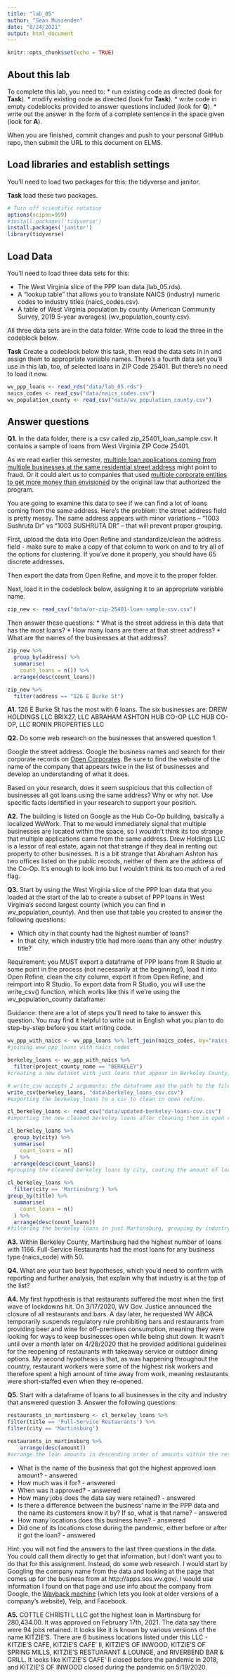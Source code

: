 ```yaml
---
title: "lab_05"
author: "Sean Mussenden"
date: "8/24/2021"
output: html_document
---
```


```r
knitr::opts_chunk$set(echo = TRUE)
```

## About this lab

To complete this lab, you need to:
* run existing code as directed (look for **Task**).
* modify existing code as directed (look for **Task**).
* write code in empty codeblocks provided to answer questions included (look for **Q**).
* write out the answer in the form of a complete sentence in the space given (look for **A**).

When you are finished, commit changes and push to your personal GitHub repo, then submit the URL to this document on ELMS.

## Load libraries and establish settings

You'll need to load two packages for this: the tidyverse and janitor.

**Task** load these two packages.

```r
# Turn off scientific notation
options(scipen=999)
#install.packages('tidyverse')
install.packages('janitor')
library(tidyverse)
```

## Load Data

You'll need to load three data sets for this:

* The West Virginia slice of the PPP loan data (lab_05.rds).
* A "lookup table" that allows you to translate NAICS (industry) numeric codes to industry titles (naics_codes.csv).
* A table of West Virginia population by county (American Community Survey, 2019 5-year averages) (wv_population_county.csv).

All three data sets are in the data folder.  Write code to load the three in the codeblock below.

**Task** Create a codeblock below this task, then read the data sets in in and assign them to appropriate variable names. There's a fourth data set you'll use in this lab, too, of selected loans in ZIP Code 25401. But there's no need to load it now.
```r
wv_ppp_loans <- read_rds("data/lab_05.rds")
naics_codes <- read_csv("data/naics_codes.csv")
wv_population_county <- read_csv("data/wv_population_county.csv")
```

## Answer questions

**Q1.** In the data folder, there is a csv called zip_25401_loan_sample.csv.  It contains a sample of loans from West Virginia ZIP Code 25401.

As we read earlier this semester, [multiple loan applications coming from multiple businesses at the same residential street address](https://www.nytimes.com/2021/08/17/business/ppp-fraud-covid.html) might point to fraud. Or it could alert us to companies that used [multiple corporate entities to get more money than envisioned](https://www.propublica.org/article/different-names-same-address-how-big-businesses-got-government-loans-meant-for-small-businesses) by the original law that authorized the program.   

You are going to examine this data to see if we can find a lot of loans coming from the same address.  Here's the problem: the street address field is pretty messy.  The same address appears with minor variations --  "1003 Sushruta Dr" vs "1003 SUSHRUTA DR" -- that will prevent proper grouping.

First, upload the data into Open Refine and standardize/clean the address field - make sure to make a copy of that column to work on and to try all of the options for clustering. If you've done it properly, you should have 65 discrete addresses.

Then export the data from Open Refine, and move it to the proper folder.

Next, load it in the codeblock below, assigning it to an appropriate variable name.

```r
zip_new <- read_csv("data/or-zip-25401-loan-sample-csv.csv")
```

Then answer these questions:
* What is the street address in this data that has the most loans? 
* How many loans are there at that street address?
* What are the names of the businesses at that address?

```r
zip_new %>%
  group_by(address) %>%
  summarise(
    count_loans = n()) %>%
  arrange(desc(count_loans))
```
```r
zip_new %>%
  filter(address == "126 E Burke St")
```


**A1.**
126 E Burke St has the most with 6 loans. The six businesses are:
DREW HOLDINGS LLC
BRIX27, LLC
ABRAHAM ASHTON
HUB CO-OP LLC
HUB CO-OP, LLC
RONIN PROPERTIES LLC


**Q2.** Do some web research on the businesses that answered question 1.  

Google the street address.  Google the business names and search for their corporate records on [Open Corporates](https://opencorporates.com/). Be sure to find the website of the name of the company that appears twice in the list of businesses and develop an understanding of what it does.

Based on your research, does it seem suspicious that this collection of businesses all got loans using the same address? Why or why not. Use specific facts identified in your research to support your position.

**A2.** The building is listed on Google as the Hub Co-Op building, basically a localized WeWork. That to me would immediately signal that multiple businesses are located within the space, so I wouldn't think its too strange that multiple applications came from the same address. Drew Holdings LLC is a lessor of real estate, again not that strange if they deal in renting out property to other businesses. It is a bit strange that Abraham Ashton has two offices listed on the public records, neither of them are the address of the Co-Op. It's enough to look into but I wouldn't think its too much of a red flag.

**Q3.** Start by using the West Virginia slice of the PPP loan data that you loaded at the start of the lab to create a subset of PPP loans in West Virginia's second largest county (which you can find in wv_population_county). And then use that table you created to answer the following questions:

* Which city in that county had the highest number of loans?
* In that city, which industry title had more loans than any other industry title?

Requirement: you MUST export a dataframe of PPP loans from R Studio at some point in the process (not necessarily at the beginning!), load it into Open Refine, clean the city column, export it from Open Refine, and reimport into R Studio. To export data from R Studio, you will use the write_csv() function, which works like this if we're using the wv_population_county dataframe:

Guidance: there are a lot of steps you'll need to take to answer this question. You may find it helpful to write out in English what you plan to do step-by-step before you start writing code.   

```r
wv_ppp_with_naics <- wv_ppp_loans %>% left_join(naics_codes, by="naics_code")
#joining www_ppp_loans with naics_codes
```

```r
berkeley_loans <- wv_ppp_with_naics %>%
  filter(project_county_name == "BERKELEY")
#creating a new dataset with just loans that appear in Berkeley County, listed in wv_population_county as having the second highest amount of loans.
```

```r
# write_csv accepts 2 arguments: the dataframe and the path to the file you write out
write_csv(berkeley_loans, "data\berkeley_loans_csv.csv")
#exporting the berkeley_loans to a csv to clean in open refine.
```

```r
cl_berkeley_loans <- read_csv("data/updated-berkeley-loans-csv.csv")
#importing the new cleaned berkeley loans after cleaning them in open refine.
```

```r
cl_berkeley_loans %>%
  group_by(city) %>%
  summarise(
    count_loans = n()
  ) %>%
  arrange(desc(count_loans))
#grouping the cleaned berkeley loans by city, couting the amount of loans in each city, then arranging them in descending order of number of loans that appear in each city.
```

```r
cl_berkeley_loans %>%
  filter(city == 'Martinsburg') %>% 
group_by(title) %>%
  summarise(
    count_loans = n()
  ) %>%
  arrange(desc(count_loans))
#filtering the berkeley loans in just Martinsburg, grouping by industry type (title), then summarizing them by counting the number of loans in each industry and arranging them in descending order of number of loans in each industry.
```




**A3.** Within Berkeley County, Martinsburg had the highest number of loans with 1166. Full-Service Restaurants had the most loans for any business type (naics_code) with 50. 

**Q4.** What are your two best hypotheses, which you'd need to confirm with reporting and further analysis, that explain why that industry is at the top of the list?

**A4.** My first hypothesis is that restaurants suffered the most when the first wave of lockdowns hit. On 3/17/2020, WV Gov. Justice announced the closure of all restaurants and bars. A day later, he requested WV ABCA temporarily suspends regulatory rule prohibiting bars and restaurants from providing beer and wine for off-premises consumption, meaning they were looking for ways to keep businesses open while being shut down. It wasn't until over a month later on 4/28/2020 that he provided additional guidelines for the reopening of restaurants with takeaway service or outdoor dining options. My second hypothesis is that, as was happening throughout the country, restaurant workers were some of the highest risk workers and therefore spent a high amount of time away from work, meaning restaurants were short-staffed even when they re-opened.

**Q5.** Start with a dataframe of loans to all businesses in the city and industry that answered question 3. Answer the following questions:

```r
restaurants_in_martinsburg <- cl_berkeley_loans %>%
filter(title == 'Full-Service Restaurants') %>%
filter(city == 'Martinsburg')
```

```r
restaurants_in_martinsburg %>%
    arrange(desc(amount))
#arrange the loan amounts in descending order of amounts within the restaurants in martinsburg dataset.
```

* What is the name of the business that got the highest approved loan amount? - answered
* How much was it for? - answered
* When was it approved? - answered
* How many jobs does the data say were retained? - answered
* Is there a difference between the business' name in the PPP data and the name its customers know it by? If so, what is that name? - answered
* How many locations does this business have? - answered
* Did one of its locations close during the pandemic, either before or after it got the loan? - answered

Hint: you will not find the answers to the last three questions in the data.  You could call them directly to get that information, but I don't want you to do that for this assignment.  Instead, do some web research. I would start by Googling the company name from the data and looking at the page that comes up for the business from at http://apps.sos.wv.gov/. I would use information I found on that page and use info about the company from Google, the [Wayback machine](https://archive.org/web/) (which lets you look at older versions of a company's website), Yelp, and Facebook.

**A5.** COTTLE CHRISTI L LLC got the highest loan in Martinsburg for 280,434.00. It was approved on February 17th, 2021. The data say there were 94	jobs retained. It looks like it is known by various versions of the name KITZIE'S. There are 6 business locations listed under this LLC - KITZIE'S CAFE, KITZIE'S CAFE' II, KITZIE'S OF INWOOD, KITZIE'S OF SPRING MILLS, KITZIE'S RESTUARANT & LOUNGE, and RIVERBEND BAR & GRILL. It looks like KITZIE'S CAFE' II closed before the pandemic in 2018, and KITZIE'S OF INWOOD closed during the pandemic on 5/19/2020. 
